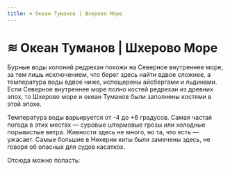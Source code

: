 ```yaml
---
title: ≋ Океан Туманов | Шхерово Море
---
```

# ≋ Океан Туманов | Шхерово Море


Бурные воды колоний редрехан похожи на Северное внутреннее море, за тем лишь исключением, что берег здесь найти вдвое сложнее, а температура воды вдвое ниже, испещерены айсбергами и льдинами. Если Северное внутреннее море полно костей редрехан из древних эпох, то Шхерово море и океан Туманов были заполнены костями в этой эпохе.

Температура воды варьируется от -4 до +6 градусов.
Самая частая погода в этих местах — суровые штормовые грозы или холодные порывистые ветра. Живности здесь не много, но та, что есть — ужасает. Самые большие в Нихерии киты были замечены здесь, не говоря об опасных для судов касаткох.

Отсюда можно попасть:<br/><br/>
